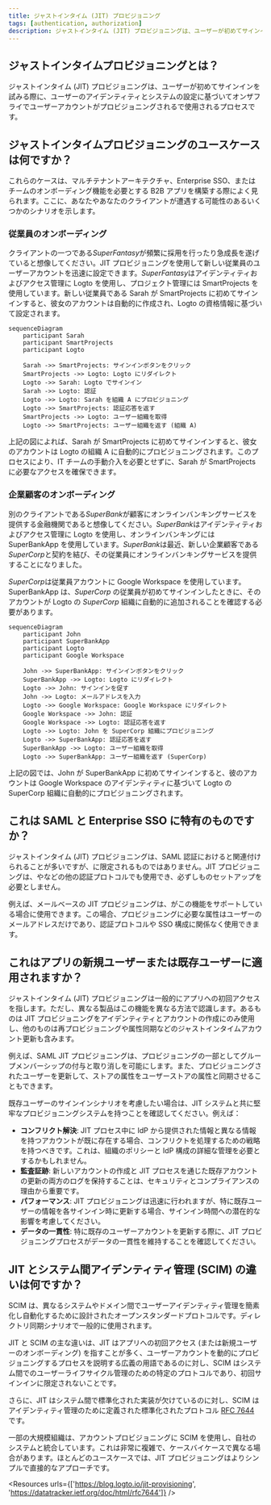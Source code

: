 ```yaml
---
title: ジャストインタイム (JIT) プロビジョニング
tags: [authentication, authorization]
description: ジャストインタイム (JIT) プロビジョニングは、ユーザーが初めてサインインする際に動的にユーザーアカウントがプロビジョニングされるアイデンティティおよびアクセス管理 (IAM) プロセスです。
---
```


## ジャストインタイムプロビジョニングとは？

ジャストインタイム (JIT) プロビジョニングは、ユーザーが初めてサインインを試みる際に、ユーザーのアイデンティティとシステムの設定に基づいてオンザフライでユーザーアカウントがプロビジョニングされる<Ref slug="iam" />で使用されるプロセスです。

## ジャストインタイムプロビジョニングのユースケースは何ですか？

これらのケースは、マルチテナントアーキテクチャ、Enterprise SSO、またはチームのオンボーディング機能を必要とする B2B アプリを構築する際によく見られます。ここに、あなたやあなたのクライアントが遭遇する可能性のあるいくつかのシナリオを示します。

### 従業員のオンボーディング

クライアントの一つである*SuperFantasy*が頻繁に採用を行ったり急成長を遂げていると想像してください。JIT プロビジョニングを使用して新しい従業員のユーザーアカウントを迅速に設定できます。*SuperFantasy*はアイデンティティおよびアクセス管理に Logto を使用し、プロジェクト管理には SmartProjects を使用しています。新しい従業員である Sarah が SmartProjects に初めてサインインすると、彼女のアカウントは自動的に作成され、Logto の資格情報に基づいて設定されます。

```mermaid
sequenceDiagram
    participant Sarah
    participant SmartProjects
    participant Logto

    Sarah ->> SmartProjects: サインインボタンをクリック
    SmartProjects ->> Logto: Logto にリダイレクト
    Logto ->> Sarah: Logto でサインイン
    Sarah ->> Logto: 認証
    Logto ->> Logto: Sarah を組織 A にプロビジョニング
    Logto ->> SmartProjects: 認証応答を返す
    SmartProjects ->> Logto: ユーザー組織を取得
    Logto ->> SmartProjects: ユーザー組織を返す (組織 A)
```

上記の図によれば、Sarah が SmartProjects に初めてサインインすると、彼女のアカウントは Logto の組織 A に自動的にプロビジョニングされます。このプロセスにより、IT チームの手動介入を必要とせずに、Sarah が SmartProjects に必要なアクセスを確保できます。

### 企業顧客のオンボーディング

別のクライアントである*SuperBank*が顧客にオンラインバンキングサービスを提供する金融機関であると想像してください。*SuperBank*はアイデンティティおよびアクセス管理に Logto を使用し、オンラインバンキングには SuperBankApp を使用しています。*SuperBank*は最近、新しい企業顧客である*SuperCorp*と契約を結び、その従業員にオンラインバンキングサービスを提供することになりました。

*SuperCorp*は従業員アカウントに Google Workspace を使用しています。SuperBankApp は、*SuperCorp* の従業員が初めてサインインしたときに、そのアカウントが Logto の *SuperCorp* 組織に自動的に追加されることを確認する必要があります。

```mermaid
sequenceDiagram
    participant John
    participant SuperBankApp
    participant Logto
    participant Google Workspace

    John ->> SuperBankApp: サインインボタンをクリック
    SuperBankApp ->> Logto: Logto にリダイレクト
    Logto ->> John: サインインを促す
    John ->> Logto: メールアドレスを入力
    Logto ->> Google Workspace: Google Workspace にリダイレクト
    Google Workspace ->> John: 認証
    Google Workspace ->> Logto: 認証応答を返す
    Logto ->> Logto: John を SuperCorp 組織にプロビジョニング
    Logto ->> SuperBankApp: 認証応答を返す
    SuperBankApp ->> Logto: ユーザー組織を取得
    Logto ->> SuperBankApp: ユーザー組織を返す (SuperCorp)
```

上記の図では、John が SuperBankApp に初めてサインインすると、彼のアカウントは Google Workspace のアイデンティティに基づいて Logto の SuperCorp 組織に自動的にプロビジョニングされます。

## これは SAML と Enterprise SSO に特有のものですか？

ジャストインタイム (JIT) プロビジョニングは、SAML 認証における<Ref slug="enterprise-sso" />と関連付けられることが多いですが、<Ref slug="saml" />に限定されるものではありません。JIT プロビジョニングは、<Ref slug="oauth-2.0" />や<Ref slug="openid-connect" />などの他の認証プロトコルでも使用でき、必ずしも<Ref slug="enterprise-sso" />のセットアップを必要としません。

例えば、メールベースの JIT プロビジョニングは、<Ref slug="identity-provider" />がこの機能をサポートしている場合に使用できます。この場合、プロビジョニングに必要な属性はユーザーのメールアドレスだけであり、認証プロトコルや SSO 構成に関係なく使用できます。

## これはアプリの新規ユーザーまたは既存ユーザーに適用されますか？

ジャストインタイム (JIT) プロビジョニングは一般的にアプリへの初回アクセスを指します。ただし、異なる製品はこの機能を異なる方法で認識します。あるものは JIT プロビジョニングをアイデンティティとアカウントの作成にのみ使用し、他のものは再プロビジョニングや属性同期などのジャストインタイムアカウント更新も含みます。

例えば、SAML JIT プロビジョニングは、プロビジョニングの一部としてグループメンバーシップの付与と取り消しを可能にします。また、プロビジョニングされたユーザーを更新して、<Ref slug="service-provider" />ストアの属性を<Ref slug="identity-provider" />ユーザーストアの属性と同期させることもできます。

既存ユーザーのサインインシナリオを考慮したい場合は、JIT システムと共に堅牢なプロビジョニングシステムを持つことを確認してください。例えば：

- **コンフリクト解決**: JIT プロセス中に IdP から提供された情報と異なる情報を持つアカウントが既に存在する場合、コンフリクトを処理するための戦略を持つべきです。これは、組織のポリシーと IdP 構成の詳細な管理を必要とするかもしれません。
- **監査証跡**: 新しいアカウントの作成と JIT プロセスを通じた既存アカウントの更新の両方のログを保持することは、セキュリティとコンプライアンスの理由から重要です。
- **パフォーマンス**: JIT プロビジョニングは迅速に行われますが、特に既存ユーザーの情報を各サインイン時に更新する場合、サインイン時間への潜在的な影響を考慮してください。
- **データの一貫性**: 特に既存のユーザーアカウントを更新する際に、JIT プロビジョニングプロセスがデータの一貫性を維持することを確認してください。

## JIT とシステム間アイデンティティ管理 (SCIM) の違いは何ですか？

SCIM は、異なるシステムやドメイン間でユーザーアイデンティティ管理を簡素化し自動化するために設計されたオープンスタンダードプロトコルです。ディレクトリ同期シナリオで一般的に使用されます。

JIT と SCIM の主な違いは、JIT はアプリへの初回アクセス (または新規ユーザーのオンボーディング) を指すことが多く、ユーザーアカウントを動的にプロビジョニングするプロセスを説明する広義の用語であるのに対し、SCIM はシステム間でのユーザーライフサイクル管理のための特定のプロトコルであり、初回サインインに限定されないことです。

さらに、JIT はシステム間で標準化された実装が欠けているのに対し、SCIM はアイデンティティ管理のために定義された標準化されたプロトコル [RFC 7644](https://datatracker.ietf.org/doc/html/rfc7644) です。

一部の大規模組織は、アカウントプロビジョニングに SCIM を使用し、自社のシステムと統合しています。これは非常に複雑で、ケースバイケースで異なる場合があります。ほとんどのユースケースでは、JIT プロビジョニングはよりシンプルで直接的なアプローチです。

<Resources urls={['https://blog.logto.io/jit-provisioning', 'https://datatracker.ietf.org/doc/html/rfc7644']} />